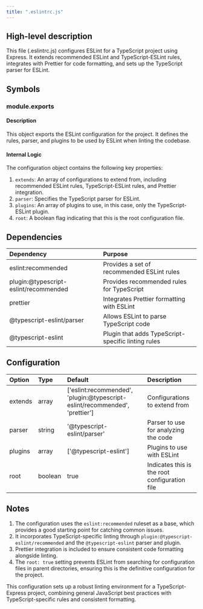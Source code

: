 ```yaml
---
title: ".eslintrc.js"
---
```


## High-level description
This file (.eslintrc.js) configures ESLint for a TypeScript project using Express. It extends recommended ESLint and TypeScript-ESLint rules, integrates with Prettier for code formatting, and sets up the TypeScript parser for ESLint.

## Symbols

### module.exports
#### Description
This object exports the ESLint configuration for the project. It defines the rules, parser, and plugins to be used by ESLint when linting the codebase.

#### Internal Logic
The configuration object contains the following key properties:

1. `extends`: An array of configurations to extend from, including recommended ESLint rules, TypeScript-ESLint rules, and Prettier integration.
2. `parser`: Specifies the TypeScript parser for ESLint.
3. `plugins`: An array of plugins to use, in this case, only the TypeScript-ESLint plugin.
4. `root`: A boolean flag indicating that this is the root configuration file.

## Dependencies
| Dependency | Purpose |
|:-----------|:--------|
| eslint:recommended | Provides a set of recommended ESLint rules |
| plugin:@typescript-eslint/recommended | Provides recommended rules for TypeScript |
| prettier | Integrates Prettier formatting with ESLint |
| @typescript-eslint/parser | Allows ESLint to parse TypeScript code |
| @typescript-eslint | Plugin that adds TypeScript-specific linting rules |

## Configuration
| Option | Type | Default | Description |
|:-------|:-----|:--------|:------------|
| extends | array | ['eslint:recommended', 'plugin:@typescript-eslint/recommended', 'prettier'] | Configurations to extend from |
| parser | string | '@typescript-eslint/parser' | Parser to use for analyzing the code |
| plugins | array | ['@typescript-eslint'] | Plugins to use with ESLint |
| root | boolean | true | Indicates this is the root configuration file |

## Notes
1. The configuration uses the `eslint:recommended` ruleset as a base, which provides a good starting point for catching common issues.
2. It incorporates TypeScript-specific linting through `plugin:@typescript-eslint/recommended` and the `@typescript-eslint` parser and plugin.
3. Prettier integration is included to ensure consistent code formatting alongside linting.
4. The `root: true` setting prevents ESLint from searching for configuration files in parent directories, ensuring this is the definitive configuration for the project.

This configuration sets up a robust linting environment for a TypeScript-Express project, combining general JavaScript best practices with TypeScript-specific rules and consistent formatting.